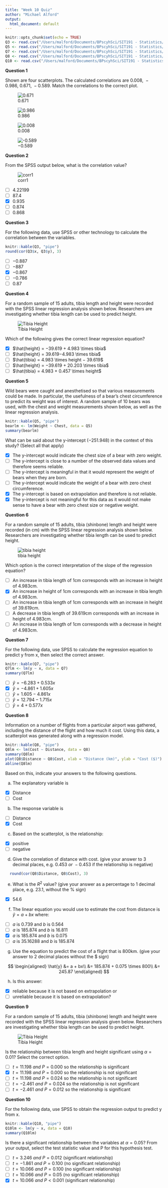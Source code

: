 ```yaml
---
title: "Week 10 Quiz"
author: "Michael Alford"
output:
  html_document: default
---
```


```r
knitr::opts_chunk$set(echo = TRUE)
Q3 <- read.csv("/Users/malford/Documents/BPscyhSci/SIT191 - Statistics/Notes/Week 10/Week 10 Quiz/Data/Q3.csv", header = TRUE, sep = ",")
Q5 <- read.csv("/Users/malford/Documents/BPscyhSci/SIT191 - Statistics/Notes/Week 10/Week 10 Quiz/Data/Q5.csv", header = TRUE, sep = ",")
Q7 <- read.csv("/Users/malford/Documents/BPscyhSci/SIT191 - Statistics/Notes/Week 10/Week 10 Quiz/Data/Q7.csv", header = TRUE, sep = ",")
Q8 <- read.csv("/Users/malford/Documents/BPscyhSci/SIT191 - Statistics/Notes/Week 10/Week 10 Quiz/Data/Q8.csv", header = TRUE, sep = ",")
Q10 <- read.csv("/Users/malford/Documents/BPscyhSci/SIT191 - Statistics/Notes/Week 10/Week 10 Quiz/Data/Q10.csv", header = TRUE, sep = ",")
```

**Question 1**

Shown are four scatterplots. The calculated correlations are $0.008,\ -0.986,\ 0.671,\ -0.589$. Match the correlations to the correct plot.

![$0.671$](/Users/malford/Documents/BPscyhSci/SIT191 - Statistics/Notes/Week 10/Week 10 Quiz/Images/scatter2a.png)

![$0.986$](/Users/malford/Documents/BPscyhSci/SIT191 - Statistics/Notes/Week 10/Week 10 Quiz/Images/scatter2b.png)

![$0.008$](/Users/malford/Documents/BPscyhSci/SIT191 - Statistics/Notes/Week 10/Week 10 Quiz/Images/scatter2c.png)

![$-0.589$](/Users/malford/Documents/BPscyhSci/SIT191 - Statistics/Notes/Week 10/Week 10 Quiz/Images/scatter2d.png)

**Question 2**

From the SPSS output below, what is the correlation value?

![corr1](/Users/malford/Documents/BPscyhSci/SIT191 - Statistics/Notes/Week 10/Week 10 Quiz/Images/corr 1.png)

- [ ]    $4.22199$
- [ ]    $87.4%$
- [x]    $0.935$
- [ ]    $0.874$
- [ ]    $0.868$

**Question 3**

For the following data, use SPSS or other technology to calculate the correlation between the variables.

```r
knitr::kable(Q3, "pipe")
round(cor(Q3$x, Q3$y), 3)
```
 
- [ ]    $-0.887$
- [ ]    $-887$
- [x]    $-0.867$
- [ ]    $-0.786$
- [ ]    $0.87$

**Question 4**

For a random sample of 15 adults, tibia length and height were recorded with the SPSS linear regression analysis shown below.  Researchers are investigating whether tibia length can be used to predict height.

![Tibia Height](/Users/malford/Documents/BPscyhSci/SIT191 - Statistics/Notes/Week 10/Week 10 Quiz/Images/tibia height.png)

Which of the following gives the correct linear regression equation?

- [x]    $\hat{height} = −39.619 + 4.983 \times tibia$
- [ ]    $\hat{height} = 39.619−4.983 \times tibia$
- [ ]    $\hat{tibia} = 4.983 \times height − 39.619$
- [ ]    $\hat{height} = −39.619 + 20.203 \times tibia$
- [ ]    $\hat{tibia} = 4.983 + 0.457 \times height$

**Question 5**

Wild bears were caught and anesthetised so that various measurements could be made. In particular, the usefulness of a bear’s chest circumference to predict its weight was of interest. A random sample of 10 bears was used, with the chest and weight measurements shown below, as well as the linear regression analysis.

```r
knitr::kable(Q5, "pipe")
bearlm <- lm(Weight ~ Chest, data = Q5)
summary(bearlm)
```


What can be said about the y-intercept ($-251.948$) in the context of this study? (Select all that apply)

- [x]    The y-intercept would indicate the chest size of a bear with zero weight.
- [ ]    The y-intercept is close to a number of the observed data values and therefore seems reliable.
- [ ]    The y-intercept is meaningful in that it would represent the weight of bears when they are born.
- [ ]    The y-intercept would indicate the weight of a bear with zero chest circumference.  
- [x]    The y-intercept is based on extrapolation and therefore is not reliable.
- [x]    The y-intercept is not meaningful for this data as it would not make sense to have a bear with zero chest size or negative weight. 

**Question 6**

For a random sample of 15 adults, tibia (shinbone) length and height were recorded (in cm) with the SPSS linear regression analysis shown below.  Researchers are investigating whether tibia length can be used to predict height.

![tibia height](/Users/malford/Documents/BPscyhSci/SIT191 - Statistics/Notes/Week 10/Week 10 Quiz/Images/tibia height.png)

Which option is the correct interpretation of the slope of the regression equation?

- [ ]    An increase in tibia length of 1cm corresponds with an increase in height of 4.983cm.
- [x]    An increase in height of 1cm corresponds with an increase in tibia length of 4.983cm.
- [ ]    An increase in tibia length of 1cm corresponds with an increase in height of 39.619cm.
- [ ]    A decrease in tibia length of 39.619cm corresponds with an increase in height of 4.983cm.
- [ ]    An increase in tibia length of 1cm corresponds with a decrease in height of 4.983cm.

**Question 7**

For the following data, use SPSS to calculate the regression equation to predict y from x, then select the correct answer.

```r
knitr::kable(Q7, "pipe")
Q7lm <- lm(y ~ x, data = Q7)
summary(Q7lm)
```

- [ ]    $\hat{y} = −6.283 + 0.533x$
- [x]    $\hat{y} = −4.861 + 1.605x$
- [ ]    $\hat{y} = 1.605 − 4.861x$
- [ ]    $\hat{y} = 12.794 − 1.715x$
- [ ]    $\hat{y} = 4 + 0.577x$

**Question 8**

Information on a number of flights from a particular airport was gathered, including the distance of the flight and how much it cost. Using this data, a scatterplot was generated along with a regression model.

```r
knitr::kable(Q8, "pipe")
Q8lm <- lm(Cost ~ Distance, data = Q8)
summary(Q8lm)
plot(Q8$Distance ~ Q8$Cost, xlab = "Distance (km)", ylab = "Cost ($)")
abline(Q8lm)
```

Based on this, indicate your answers to the following questions. 

a.    The explanatory variable is

- [x]    Distance
- [ ]    Cost

b.    The response variable is

- [ ]    Distance
- [x]    Cost

c.    Based on the scatterplot, is the relationship:

- [x]    positive
- [ ]    negative 

d.    Give the correlation of distance with cost. (give your answer to 3 decimal places, e.g. $0.453\ or\ -0.453$ if the relationship is negative)

```r
  round(cor(Q8$Distance, Q8$Cost), 3)
```

e.    What is the $R^2$ value? (give your answer as a percentage to 1 decimal place, e.g. 23.1, without the % sign)

- [x]   54.6

f.    The linear equation you would use to estimate the cost from distance is $\hat{y} = a + bx$ where:

- [ ]   $a$ is 0.739 and $b$ is 0.564
- [ ]   $a$ is 185.874 and $b$ is 16.811
- [x]   $a$ is 185.874 and $b$ is 0.075
- [ ]   $a$ is 35.16288 and $b$ is 185.874

g.    Use the equation to predict the cost of a flight that is 800km. (give your answer to 2 decimal places without the $ sign)

$$
  \begin{aligned}
    \hat{y} &= a + bx\\
    &= 185.874 + 0.075 \times 800\\
    &= 245.87
  \end{aligned}
$$

h.    Is this answer:

- [x]    reliable because it is not based on extrapolation or
- [ ]    unreliable because it is based on extrapolation?

**Question 9**

For a random sample of 15 adults, tibia (shinbone) length and height were recorded with the SPSS linear regression analysis given below.  Researchers are investigating whether tibia length can be used to predict height.

![Tibia Height](/Users/malford/Documents/BPscyhSci/SIT191 - Statistics/Notes/Week 10/Week 10 Quiz/Images/tibia height.png)  

Is the relationship between tibia length and height significant using $\alpha = 0.01$?
Select the correct option. 

- [ ]    $t = 11.198\ and\ P = 0.000$ so the relationship is significant
- [x]    $t = 11.198\ and\ P = 0.000$ so the relationship is not significant
- [ ]    $t = 11.198\ and\ P = 0.024$ so the relationship is not significant
- [ ]    $t = -2.461\ and\ P = 0.024$ so the relationship is not significant
- [ ]    $t = -2.461\ and\ P = 0.012$ so the relationship is significant

**Question 10**

For the following data, use SPSS to obtain the regression output to predict y from x.

```r
knitr::kable(Q10, "pipe")
Q10lm <- lm(y ~ x, data = Q10)
summary(Q10lm)
```

Is there a significant relationship between the variables at $\alpha = 0.05$?
From your output, select the test statistic value and P for this hypothesis test.

- [ ]    $t = 3.246\ and\ P = 0.012$ (significant relationship)
- [ ]    $t = -1.861\ and\ P = 0.100$ (no significant relationship)
- [ ]    $t = 10.066\ and\ P = 0.100$ (no significant relationship)
- [ ]    $t = 10.066\ and\ P = 0.05$ (no significant relationship)
- [x]    $t = 10.066\ and\ P < 0.001$ (significant relationship)